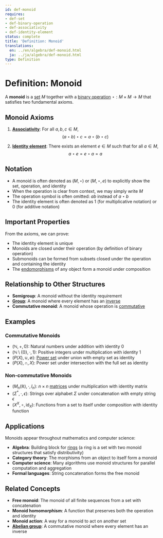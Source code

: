 ```yaml
---
id: def-monoid
requires:
- def-set
- def-binary-operation
- def-associativity
- def-identity-element
status: complete
title: 'Definition: Monoid'
translations:
  en: ../en/algebra/def-monoid.html
  ja: ../ja/algebra/def-monoid.html
type: Definition
---
```


# Definition: Monoid {#def-monoid}

A **monoid** is a [set](../logic-set-theory/def-set.qmd) $M$ together with a [binary operation](def-binary-operation.qmd) $\star: M \times M \to M$ that satisfies two fundamental axioms.

## Monoid Axioms

1. **[Associativity](def-associativity.qmd)**: For all $a, b, c \in M$,
   $$(a \star b) \star c = a \star (b \star c)$$

2. **[Identity element](def-identity-element.qmd)**: There exists an element $e \in M$ such that for all $a \in M$,
   $$a \star e = e \star a = a$$

## Notation

- A monoid is often denoted as $(M, \star)$ or $(M, \star, e)$ to explicitly show the set, operation, and identity
- When the operation is clear from context, we may simply write $M$
- The operation symbol is often omitted: $ab$ instead of $a \star b$
- The identity element is often denoted as $1$ (for multiplicative notation) or $0$ (for additive notation)

## Important Properties

From the axioms, we can prove:

- The identity element is unique
- Monoids are closed under their operation (by definition of binary operation)
- Submonoids can be formed from subsets closed under the operation and containing the identity
- The [endomorphisms](def-endomorphism.qmd) of any object form a monoid under composition

## Relationship to Other Structures

- **Semigroup**: A monoid without the identity requirement
- **[Group](def-group.qmd)**: A monoid where every element has an [inverse](def-inverse-element.qmd)
- **Commutative monoid**: A monoid whose operation is [commutative](def-commutativity.qmd)

## Examples

### Commutative Monoids
- $(\mathbb{N}, +, 0)$: Natural numbers under addition with identity 0
- $(\mathbb{N}\setminus\{0\}, \cdot, 1)$: Positive integers under multiplication with identity 1
- $(P(X), \cup, \emptyset)$: [Power set](../logic-set-theory/def-power-set.qmd) under union with empty set as identity
- $(P(X), \cap, X)$: Power set under intersection with the full set as identity

### Non-commutative Monoids
- $(M_n(\mathbb{R}), \cdot, I_n)$: $n \times n$ [matrices](def-matrix.qmd) under multiplication with identity matrix
- $(\Sigma^*, \cdot, \epsilon)$: Strings over alphabet $\Sigma$ under concatenation with empty string $\epsilon$
- $(X^X, \circ, \text{id}_X)$: Functions from a set to itself under composition with identity function

## Applications

Monoids appear throughout mathematics and computer science:

- **Algebra**: Building block for [rings](def-ring.qmd) (a ring is a set with two monoid structures that satisfy distributivity)
- **Category theory**: The morphisms from an object to itself form a monoid
- **Computer science**: Many algorithms use monoid structures for parallel computation and aggregation
- **Formal languages**: String concatenation forms the free monoid

## Related Concepts

- **Free monoid**: The monoid of all finite sequences from a set with concatenation
- **Monoid homomorphism**: A function that preserves both the operation and identity
- **Monoid action**: A way for a monoid to act on another set
- **[Abelian group](def-abelian-group.qmd)**: A commutative monoid where every element has an inverse
